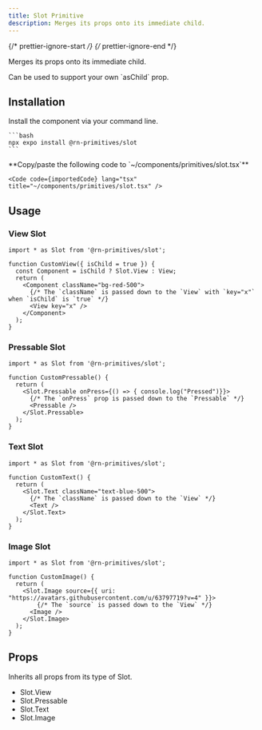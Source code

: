 ```yaml
---
title: Slot Primitive
description: Merges its props onto its immediate child.
---
```


{/* prettier-ignore-start */}
{/* prettier-ignore-end */}


Merges its props onto its immediate child. 

<Aside type="tip">
  Can be used to support your own `asChild` prop.
</Aside>


## Installation

<Tabs>
  <TabItem label="NPM">

  Install the component via your command line.

    ```bash
    npx expo install @rn-primitives/slot
    ```

  </TabItem>
  <TabItem label="Manual">
    **Copy/paste the following code to  `~/components/primitives/slot.tsx`**

    <Code code={importedCode} lang="tsx" title="~/components/primitives/slot.tsx" />
  </TabItem>
</Tabs>

## Usage

### View Slot

```tsx
import * as Slot from '@rn-primitives/slot';

function CustomView({ isChild = true }) {
  const Component = isChild ? Slot.View : View;
  return (
    <Component className="bg-red-500">
      {/* The `className` is passed down to the `View` with `key="x"` when `isChild` is `true` */}
      <View key="x" />
    </Component>
  );
}
```

### Pressable Slot

```tsx
import * as Slot from '@rn-primitives/slot';

function CustomPressable() {
  return (
    <Slot.Pressable onPress={() => { console.log("Pressed")}}>
      {/* The `onPress` prop is passed down to the `Pressable` */}
      <Pressable />
    </Slot.Pressable>
  );
}
```

### Text Slot

```tsx
import * as Slot from '@rn-primitives/slot';

function CustomText() {
  return (
    <Slot.Text className="text-blue-500">
      {/* The `className` is passed down to the `View` */}
      <Text />
    </Slot.Text>
  );
}
```

### Image Slot

```tsx
import * as Slot from '@rn-primitives/slot';

function CustomImage() {
  return (
    <Slot.Image source={{ uri: "https://avatars.githubusercontent.com/u/63797719?v=4" }}>
        {/* The `source` is passed down to the `View` */}
      <Image />
    </Slot.Image>
  );
}
```

## Props

Inherits all props from its type of Slot. 

- <LinkButton href="https://reactnative.dev/docs/view#props" target="_blank">Slot.View</LinkButton>
- <LinkButton href="https://reactnative.dev/docs/pressable#props" target="_blank">Slot.Pressable</LinkButton>
- <LinkButton href="https://reactnative.dev/docs/text#props" target="_blank">Slot.Text</LinkButton>
- <LinkButton href="https://reactnative.dev/docs/image" target="_blank">Slot.Image</LinkButton>
